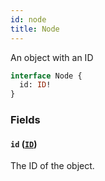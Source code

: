 ```yaml
---
id: node
title: Node
---
```



An object with an ID

```graphql
interface Node {
  id: ID!
}
```


### Fields

#### `id` ([`ID`](../../../developer/api-reference/scalars/id))

The ID of the object.




